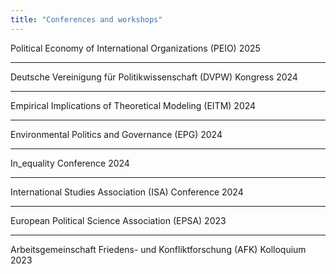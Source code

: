 ---
title: "Conferences and workshops"
---

Political Economy of International Organizations (PEIO) 2025

----

Deutsche Vereinigung für Politikwissenschaft (DVPW) Kongress 2024

----

Empirical Implications of Theoretical Modeling (EITM) 2024

----

Environmental Politics and Governance (EPG) 2024

----

In_equality Conference 2024

----

International Studies Association (ISA) Conference 2024

----

European Political Science Association (EPSA) 2023

----

Arbeitsgemeinschaft Friedens- und Konfliktforschung (AFK) Kolloquium 2023

